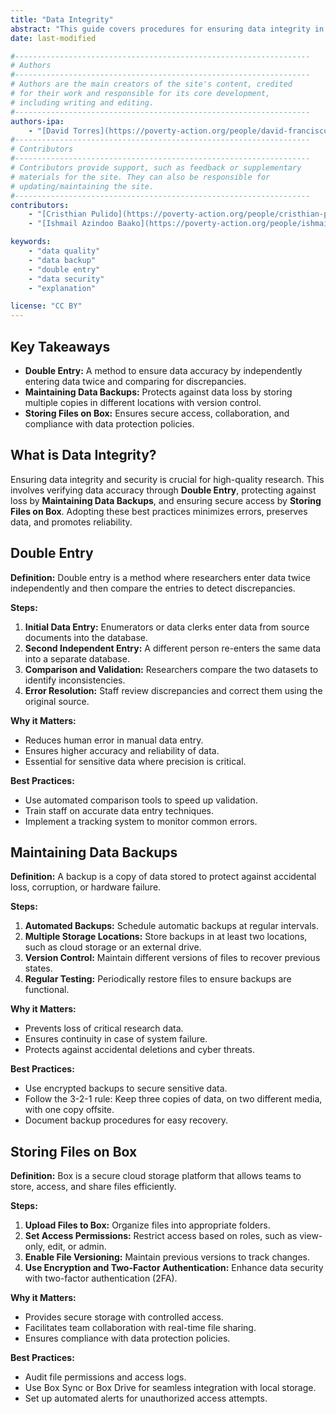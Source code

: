 ```yaml
---
title: "Data Integrity"
abstract: "This guide covers procedures for ensuring data integrity in research, including double data entry methods, data backup strategies, and secure file storage using Box."
date: last-modified

#------------------------------------------------------------------
# Authors
#------------------------------------------------------------------
# Authors are the main creators of the site's content, credited
# for their work and responsible for its core development,
# including writing and editing.
#------------------------------------------------------------------
authors-ipa:
    - "[David Torres](https://poverty-action.org/people/david-francisco-torres-leon)"
#------------------------------------------------------------------
# Contributors
#------------------------------------------------------------------
# Contributors provide support, such as feedback or supplementary
# materials for the site. They can also be responsible for
# updating/maintaining the site.
#------------------------------------------------------------------
contributors:
    - "[Cristhian Pulido](https://poverty-action.org/people/cristhian-pulido)"
    - "[Ishmail Azindoo Baako](https://poverty-action.org/people/ishmail-azindoo-baako)"

keywords:
    - "data quality"
    - "data backup"
    - "double entry"
    - "data security"
    - "explanation"

license: "CC BY"
---
```



:::{.callout-tip appearance="simple"}

## Key Takeaways

- **Double Entry:** A method to ensure data accuracy by independently entering data twice and comparing for discrepancies.
- **Maintaining Data Backups:** Protects against data loss by storing multiple copies in different locations with version control.
- **Storing Files on Box:** Ensures secure access, collaboration, and compliance with data protection policies.
:::

## What is Data Integrity?

Ensuring data integrity and security is crucial for high-quality research. This involves verifying data accuracy through **Double Entry**, protecting against loss by **Maintaining Data Backups**, and ensuring secure access by **Storing Files on Box**. Adopting these best practices minimizes errors, preserves data, and promotes reliability.

## Double Entry

**Definition:** Double entry is a method where researchers enter data twice independently and then compare the entries to detect discrepancies.

**Steps:**

1. **Initial Data Entry:** Enumerators or data clerks enter data from source documents into the database.
2. **Second Independent Entry:** A different person re-enters the same data into a separate database.
3. **Comparison and Validation:** Researchers compare the two datasets to identify inconsistencies.
4. **Error Resolution:** Staff review discrepancies and correct them using the original source.

**Why it Matters:**

- Reduces human error in manual data entry.
- Ensures higher accuracy and reliability of data.
- Essential for sensitive data where precision is critical.

**Best Practices:**

- Use automated comparison tools to speed up validation.
- Train staff on accurate data entry techniques.
- Implement a tracking system to monitor common errors.

## Maintaining Data Backups

**Definition:** A backup is a copy of data stored to protect against accidental loss, corruption, or hardware failure.

**Steps:**

1. **Automated Backups:** Schedule automatic backups at regular intervals.
2. **Multiple Storage Locations:** Store backups in at least two locations, such as cloud storage or an external drive.
3. **Version Control:** Maintain different versions of files to recover previous states.
4. **Regular Testing:** Periodically restore files to ensure backups are functional.

**Why it Matters:**

- Prevents loss of critical research data.
- Ensures continuity in case of system failure.
- Protects against accidental deletions and cyber threats.

**Best Practices:**

- Use encrypted backups to secure sensitive data.
- Follow the 3-2-1 rule: Keep three copies of data, on two different media, with one copy offsite.
- Document backup procedures for easy recovery.

## Storing Files on Box

**Definition:** Box is a secure cloud storage platform that allows teams to store, access, and share files efficiently.

**Steps:**

1. **Upload Files to Box:** Organize files into appropriate folders.
2. **Set Access Permissions:** Restrict access based on roles, such as view-only, edit, or admin.
3. **Enable File Versioning:** Maintain previous versions to track changes.
4. **Use Encryption and Two-Factor Authentication:** Enhance data security with two-factor authentication (2FA).

**Why it Matters:**

- Provides secure storage with controlled access.
- Facilitates team collaboration with real-time file sharing.
- Ensures compliance with data protection policies.

**Best Practices:**

- Audit file permissions and access logs.
- Use Box Sync or Box Drive for seamless integration with local storage.
- Set up automated alerts for unauthorized access attempts.
